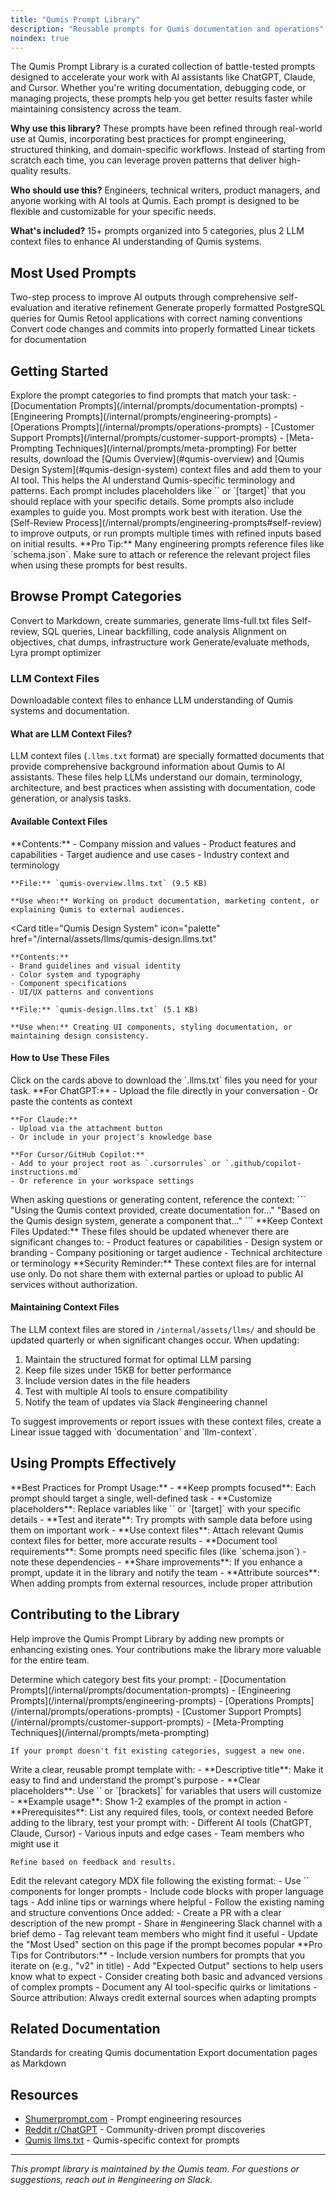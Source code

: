 ```yaml
---
title: "Qumis Prompt Library"
description: "Reusable prompts for Qumis documentation and operations"
noindex: true
---
```


The Qumis Prompt Library is a curated collection of battle-tested prompts designed to accelerate your work with AI assistants like ChatGPT, Claude, and Cursor. Whether you're writing documentation, debugging code, or managing projects, these prompts help you get better results faster while maintaining consistency across the team.

**Why use this library?** These prompts have been refined through real-world use at Qumis, incorporating best practices for prompt engineering, structured thinking, and domain-specific workflows. Instead of starting from scratch each time, you can leverage proven patterns that deliver high-quality results.

**Who should use this?** Engineers, technical writers, product managers, and anyone working with AI tools at Qumis. Each prompt is designed to be flexible and customizable for your specific needs.

**What's included?** 15+ prompts organized into 5 categories, plus 2 LLM context files to enhance AI understanding of Qumis systems.

## Most Used Prompts

<CardGroup cols={3}>
  <Card title="Self-Review Process" icon="magnifying-glass" href="/internal/prompts/engineering-prompts#self-review">
    Two-step process to improve AI outputs through comprehensive self-evaluation and iterative refinement
  </Card>
  <Card title="Create Retool SQL Queries" icon="database" href="/internal/prompts/engineering-prompts#create-retool-sql-queries">
    Generate properly formatted PostgreSQL queries for Qumis Retool applications with correct naming conventions
  </Card>
  <Card title="Backfilling Linear Issues" icon="list-check" href="/internal/prompts/engineering-prompts#backfilling-linear-issues">
    Convert code changes and commits into properly formatted Linear tickets for documentation
  </Card>
</CardGroup>

## Getting Started

<Steps>
  <Step title="Browse the prompt categories">
    Explore the prompt categories to find prompts that match your task:
    - [Documentation Prompts](/internal/prompts/documentation-prompts)
    - [Engineering Prompts](/internal/prompts/engineering-prompts)
    - [Operations Prompts](/internal/prompts/operations-prompts)
    - [Customer Support Prompts](/internal/prompts/customer-support-prompts)
    - [Meta-Prompting Techniques](/internal/prompts/meta-prompting)
  </Step>

  <Step title="Download LLM context files (recommended)">
    For better results, download the [Qumis Overview](#qumis-overview) and [Qumis Design System](#qumis-design-system) context files and add them to your AI tool. This helps the AI understand Qumis-specific terminology and patterns.
  </Step>

  <Step title="Copy and customize the prompt">
    Each prompt includes placeholders like `<DESCRIPTION>` or `[target]` that you should replace with your specific details. Some prompts also include examples to guide you.
  </Step>

  <Step title="Iterate and refine">
    Most prompts work best with iteration. Use the [Self-Review Process](/internal/prompts/engineering-prompts#self-review) to improve outputs, or run prompts multiple times with refined inputs based on initial results.
  </Step>
</Steps>

<Tip>
  **Pro Tip:** Many engineering prompts reference files like `schema.json`. Make sure to attach or reference the relevant project files when using these prompts for best results.
</Tip>

## Browse Prompt Categories

<CardGroup cols={2}>
  <Card title="Documentation Prompts" icon="book" href="/internal/prompts/documentation-prompts">
    Convert to Markdown, create summaries, generate llms-full.txt files
  </Card>
  <Card title="Engineering Prompts" icon="code" href="/internal/prompts/engineering-prompts">
    Self-review, SQL queries, Linear backfilling, code analysis
  </Card>
  <Card title="Operations Prompts" icon="server" href="/internal/prompts/operations-prompts">
    Alignment on objectives, chat dumps, infrastructure work
  </Card>
  <Card title="Meta-Prompting Techniques" icon="wand-magic-sparkles" href="/internal/prompts/meta-prompting">
    Generate/evaluate methods, Lyra prompt optimizer
  </Card>
</CardGroup>

### LLM Context Files

<Info>
  Downloadable context files to enhance LLM understanding of Qumis systems and documentation.
</Info>

#### What are LLM Context Files?

LLM context files (`.llms.txt` format) are specially formatted documents that provide comprehensive background information about Qumis to AI assistants. These files help LLMs understand our domain, terminology, architecture, and best practices when assisting with documentation, code generation, or analysis tasks.

#### Available Context Files

<CardGroup cols={2}>
  <Card
    title="Qumis Overview"
    icon="building"
    href="/internal/assets/llms/qumis-overview.llms.txt"
  >
    **Contents:**
    - Company mission and values
    - Product features and capabilities
    - Target audience and use cases
    - Industry context and terminology

    **File:** `qumis-overview.llms.txt` (9.5 KB)

    **Use when:** Working on product documentation, marketing content, or explaining Qumis to external audiences.
  </Card>

  <Card
    title="Qumis Design System"
    icon="palette"
    href="/internal/assets/llms/qumis-design.llms.txt"
  >
    **Contents:**
    - Brand guidelines and visual identity
    - Color system and typography
    - Component specifications
    - UI/UX patterns and conventions

    **File:** `qumis-design.llms.txt` (5.1 KB)

    **Use when:** Creating UI components, styling documentation, or maintaining design consistency.
  </Card>
</CardGroup>

#### How to Use These Files

<Steps>
  <Step title="Download the relevant context file(s)">
    Click on the cards above to download the `.llms.txt` files you need for your task.
  </Step>

  <Step title="Add to your AI tool">
    **For ChatGPT:**
    - Upload the file directly in your conversation
    - Or paste the contents as context

    **For Claude:**
    - Upload via the attachment button
    - Or include in your project's knowledge base

    **For Cursor/GitHub Copilot:**
    - Add to your project root as `.cursorrules` or `.github/copilot-instructions.md`
    - Or reference in your workspace settings
  </Step>

  <Step title="Reference in your prompts">
    When asking questions or generating content, reference the context:
    ```
    "Using the Qumis context provided, create documentation for..."
    "Based on the Qumis design system, generate a component that..."
    ```
  </Step>
</Steps>

<Tip>
  **Keep Context Files Updated:** These files should be updated whenever there are significant changes to:
  - Product features or capabilities
  - Design system or branding
  - Company positioning or target audience
  - Technical architecture or terminology
</Tip>

<Warning>
  **Security Reminder:** These context files are for internal use only. Do not share them with external parties or upload to public AI services without authorization.
</Warning>

#### Maintaining Context Files

The LLM context files are stored in `/internal/assets/llms/` and should be updated quarterly or when significant changes occur. When updating:

1. Maintain the structured format for optimal LLM parsing
2. Keep file sizes under 15KB for better performance
3. Include version dates in the file headers
4. Test with multiple AI tools to ensure compatibility
5. Notify the team of updates via Slack #engineering channel

<Note>
  To suggest improvements or report issues with these context files, create a Linear issue tagged with `documentation` and `llm-context`.
</Note>

## Using Prompts Effectively

<Tip>
  **Best Practices for Prompt Usage:**
  - **Keep prompts focused**: Each prompt should target a single, well-defined task
  - **Customize placeholders**: Replace variables like `<DESCRIPTION>` or `[target]` with your specific details
  - **Test and iterate**: Try prompts with sample data before using them on important work
  - **Use context files**: Attach relevant Qumis context files for better, more accurate results
  - **Document tool requirements**: Some prompts need specific files (like `schema.json`) - note these dependencies
  - **Share improvements**: If you enhance a prompt, update it in the library and notify the team
  - **Attribute sources**: When adding prompts from external resources, include proper attribution
</Tip>

## Contributing to the Library

Help improve the Qumis Prompt Library by adding new prompts or enhancing existing ones. Your contributions make the library more valuable for the entire team.

<Steps>
  <Step title="Identify the right category">
    Determine which category best fits your prompt:
    - [Documentation Prompts](/internal/prompts/documentation-prompts)
    - [Engineering Prompts](/internal/prompts/engineering-prompts)
    - [Operations Prompts](/internal/prompts/operations-prompts)
    - [Customer Support Prompts](/internal/prompts/customer-support-prompts)
    - [Meta-Prompting Techniques](/internal/prompts/meta-prompting)

    If your prompt doesn't fit existing categories, suggest a new one.
  </Step>

  <Step title="Draft your prompt">
    Write a clear, reusable prompt template with:
    - **Descriptive title**: Make it easy to find and understand the prompt's purpose
    - **Clear placeholders**: Use `<BRACKETS>` or `[brackets]` for variables that users will customize
    - **Example usage**: Show 1-2 examples of the prompt in action
    - **Prerequisites**: List any required files, tools, or context needed
  </Step>

  <Step title="Test thoroughly">
    Before adding to the library, test your prompt with:
    - Different AI tools (ChatGPT, Claude, Cursor)
    - Various inputs and edge cases
    - Team members who might use it

    Refine based on feedback and results.
  </Step>

  <Step title="Add to the appropriate category page">
    Edit the relevant category MDX file following the existing format:
    - Use `<Accordion>` components for longer prompts
    - Include code blocks with proper language tags
    - Add inline tips or warnings where helpful
    - Follow the existing naming and structure conventions
  </Step>

  <Step title="Share with the team">
    Once added:
    - Create a PR with a clear description of the new prompt
    - Share in #engineering Slack channel with a brief demo
    - Tag relevant team members who might find it useful
    - Update the "Most Used" section on this page if the prompt becomes popular
  </Step>
</Steps>

<Tip>
  **Pro Tips for Contributors:**
  - Include version numbers for prompts that you iterate on (e.g., "v2" in title)
  - Add "Expected Output" sections to help users know what to expect
  - Consider creating both basic and advanced versions of complex prompts
  - Document any AI tool-specific quirks or limitations
  - Source attribution: Always credit external sources when adapting prompts
</Tip>

## Related Documentation

<CardGroup cols={2}>
  <Card title="Writing Style Guide" icon="pen-line" href="/internal/documentation/writing-style-guide">
    Standards for creating Qumis documentation
  </Card>
  <Card title="Markdown Export" icon="download" href="/internal/documentation/markdown-export">
    Export documentation pages as Markdown
  </Card>
</CardGroup>

## Resources

- [Shumerprompt.com](https://shumerprompt.com/) - Prompt engineering resources
- [Reddit r/ChatGPT](https://www.reddit.com/r/ChatGPT/) - Community-driven prompt discoveries
- [Qumis llms.txt](https://www.notion.so/Qumis-llms-txt-2165d92ed08b80c589d4d3ad34f665d6) - Qumis-specific context for prompts

---

*This prompt library is maintained by the Qumis team. For questions or suggestions, reach out in #engineering on Slack.*